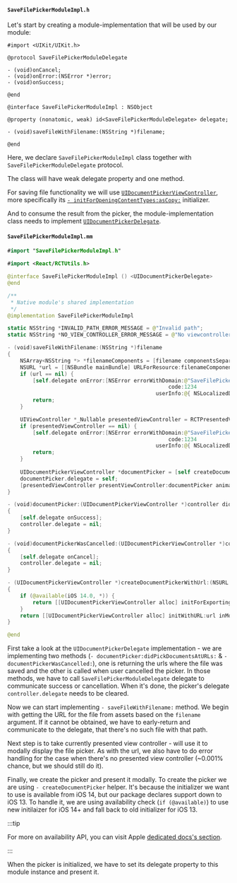 #### `SaveFilePickerModuleImpl.h`

Let's start by creating a module-implementation that will be used by our module:

```objc title="ios/SaveFilePickerModuleImpl.h"
#import <UIKit/UIKit.h>

@protocol SaveFilePickerModuleDelegate

- (void)onCancel;
- (void)onError:(NSError *)error;
- (void)onSuccess;

@end

@interface SaveFilePickerModuleImpl : NSObject

@property (nonatomic, weak) id<SaveFilePickerModuleDelegate> delegate;

- (void)saveFileWithFilename:(NSString *)filename;

@end
```

Here, we declare `SaveFilePickerModuleImpl` class together with `SaveFilePickerModuleDelegate` protocol.

The class will have weak delegate property and one method.

For saving file functionality we will use [`UIDocumentPickerViewController`](https://developer.apple.com/documentation/uikit/uidocumentpickerviewcontroller?language=objc),
more specifically its [`- initForOpeningContentTypes:asCopy:`](https://developer.apple.com/documentation/uikit/uidocumentpickerviewcontroller/3566733-initforopeningcontenttypes?language=objc) initializer.

And to consume the result from the picker, the module-implementation class needs to implement [`UIDocumentPickerDelegate`](https://developer.apple.com/documentation/uikit/uidocumentpickerdelegate?language=objc).

#### `SaveFilePickerModuleImpl.mm`

```swift title="ios/SaveFilePickerModuleImpl.mm"
#import "SaveFilePickerModuleImpl.h"

#import <React/RCTUtils.h>

@interface SaveFilePickerModuleImpl () <UIDocumentPickerDelegate>
@end

/**
 * Native module's shared implementation
 */
@implementation SaveFilePickerModuleImpl

static NSString *INVALID_PATH_ERROR_MESSAGE = @"Invalid path";
static NSString *NO_VIEW_CONTROLLER_ERROR_MESSAGE = @"No viewcontroller";

- (void)saveFileWithFilename:(NSString *)filename
{
    NSArray<NSString *> *filenameComponents = [filename componentsSeparatedByString:@"."];
    NSURL *url = [[NSBundle mainBundle] URLForResource:filenameComponents[0] withExtension:filenameComponents[1]];
    if (url == nil) {
        [self.delegate onError:[NSError errorWithDomain:@"SaveFilePickerModuleImpl"
                                                   code:1234
                                               userInfo:@{ NSLocalizedDescriptionKey: INVALID_PATH_ERROR_MESSAGE }]];
        return;
    }

    UIViewController *_Nullable presentedViewController = RCTPresentedViewController();
    if (presentedViewController == nil) {
        [self.delegate onError:[NSError errorWithDomain:@"SaveFilePickerModuleImpl"
                                                   code:1234
                                               userInfo:@{ NSLocalizedDescriptionKey: NO_VIEW_CONTROLLER_ERROR_MESSAGE }]];
        return;
    }
    
    UIDocumentPickerViewController *documentPicker = [self createDocumentPickerWithUrl:url];
    documentPicker.delegate = self;
    [presentedViewController presentViewController:documentPicker animated:YES completion:nil];
}

- (void)documentPicker:(UIDocumentPickerViewController *)controller didPickDocumentsAtURLs:(NSArray<NSURL *> *)urls
{
    [self.delegate onSuccess];
    controller.delegate = nil;
}

- (void)documentPickerWasCancelled:(UIDocumentPickerViewController *)controller
{
    [self.delegate onCancel];
    controller.delegate = nil;
}

- (UIDocumentPickerViewController *)createDocumentPickerWithUrl:(NSURL *)url
{
    if (@available(iOS 14.0, *)) {
        return [[UIDocumentPickerViewController alloc] initForExportingURLs:@[url] asCopy:true];
    }
    return [[UIDocumentPickerViewController alloc] initWithURL:url inMode:UIDocumentPickerModeExportToService];
}

@end
```

First take a look at the `UIDocumentPickerDelegate` implementation - we are implementing two methods (`- documentPicker:didPickDocumentsAtURLs:` & `- documentPickerWasCancelled:`),
one is returning the urls where the file was saved and the other is called when user cancelled the picker.
In those methods, we have to call `SaveFilePickerModuleDelegate` delegate to communicate success or cancellation.
When it's done, the picker's delegate `controller.delegate` needs to be cleared.

Now we can start implementing `- saveFileWithFilename:` method.
We begin with getting the URL for the file from assets based on the `filename` argument.
If it cannot be obtained, we have to early-return and communicate to the delegate, that there's no such file with that path.

Next step is to take currently presented view controller - will use it to modally display the file picker.
As with the url, we also have to do error handling for the case when there's no presented view controller (~0.001% chance, but we should still do it).

Finally, we create the picker and present it modally. To create the picker we are using `- createDocumentPicker` helper.
It's because the initializer we want to use is available from iOS 14, but our package declares support down to iOS 13.
To handle it, we are using availability check (`if (@available)`) to use new initilaizer for iOS 14+ and fall back to old initializer for iOS 13.

:::tip

For more on availability API, you can visit Apple [dedicated docs's section](https://developer.apple.com/documentation/swift/marking-api-availability-in-objective-c#Check-Availability).

:::

When the picker is initialized, we have to set its delegate property to this module instance and present it.
